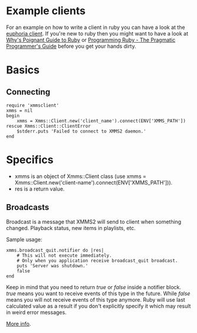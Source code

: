 = Example clients =

For an example on how to write a client in ruby you can have a look at the [http://git.code-monkey.de/?p=euphoria.git;a=summary euphoria client]. If you're new to ruby then you might want to have a look at [http://poignantguide.net/ruby/ Why's Poignant Guide to Ruby] or [http://www.whytheluckystiff.net/ruby/pickaxe/ Programming Ruby - The Pragmatic Programmer's Guide] before you get your hands dirty.

= Basics =

== Connecting ==

<pre>
require 'xmmsclient'
xmms = nil
begin
    xmms = Xmms::Client.new('client_name').connect(ENV['XMMS_PATH'])
rescue Xmms::Client::ClientError
    $stderr.puts 'Failed to connect to XMMS2 daemon.'
end
</pre>

= Specifics =

* xmms is an object of Xmms::Client class (use xmms = Xmms::Client.new('client-name').connect(ENV['XMMS_PATH'])).
* res is a return value.

== Broadcasts ==

Broadcast is a message that XMMS2 will send to client when something changed. Playback status, new items in playlists, etc.

Sample usage:

<pre>
xmms.broadcast_quit.notifier do |res|
    # This will not execute immediately.
    # Only when you application receive broadcast_quit broadcast.
    puts 'Server was shutdown.'
    false
end
</pre>

Keep in mind that you need to return ''true'' or ''false'' inside a notifier block. ''true'' means you want to receive events of this type in the future. While ''false'' means you will not receive events of this type anymore. Ruby will use last calculated value as a result if you don't explicitly specify it which may result in weird error messages.

[[Component:Ruby_bindings/Broadcasts | More info]].